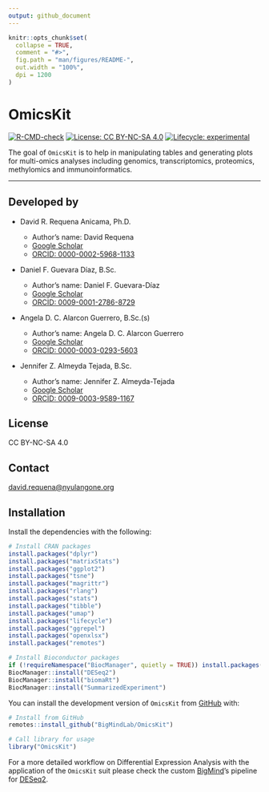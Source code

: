 ```yaml
---
output: github_document
---
```


<!-- README.md is generated from README.Rmd. Please edit that file -->

```r
knitr::opts_chunk$set(
  collapse = TRUE,
  comment = "#>",
  fig.path = "man/figures/README-",
  out.width = "100%",
  dpi = 1200
)
```

# OmicsKit

<!-- badges: start -->
[![R-CMD-check](https://github.com/BigMindLab/OmicsKit/actions/workflows/R-CMD-check.yaml/badge.svg)](https://github.com/BigMindLab/OmicsKit/actions/workflows/R-CMD-check.yaml)
[![License: CC BY-NC-SA 4.0](https://img.shields.io/badge/License-CC%20BY--NC--SA%204.0-lightgrey.svg)](https://creativecommons.org/licenses/by-nc-sa/4.0/)
[![Lifecycle: experimental](https://img.shields.io/badge/lifecycle-experimental-orange.svg)](https://lifecycle.r-lib.org/articles/stages.html#experimental)
<!-- badges: end -->

The goal of `OmicsKit` is to help in manipulating tables and generating plots for multi-omics analyses including genomics, transcriptomics, proteomics, methylomics and immunoinformatics.  

---

## Developed by

-   David R. Requena Anicama, Ph.D.

    -   Author's name: David Requena
    -   [Google Scholar](https://scholar.google.com/citations?user=uI01iS4AAAAJ&hl=en)
    -   [ORCID: 0000-0002-5968-1133](https://orcid.org/0000-0002-5968-1133)

-   Daniel F. Guevara Díaz, B.Sc.

    -   Author's name: Daniel F. Guevara-Díaz
    -   [Google Scholar](https://scholar.google.com/citations?hl=en&user=tqT7vr8AAAAJ)
    -   [ORCID: 0009-0001-2786-8729](https://orcid.org/0009-0001-2786-8729)

-   Angela D. C. Alarcon Guerrero, B.Sc.(s)

    -   Author's name: Angela D. C. Alarcon Guerrero
    -   [Google Scholar]()
    -   [ORCID: 0000-0003-0293-5603](https://orcid.org/0000-0003-0293-5603)

-   Jennifer Z. Almeyda Tejada, B.Sc.

    -   Author's name: Jennifer Z. Almeyda-Tejada
    -   [Google Scholar]()
    -   [ORCID: 0009-0003-9589-1167](https://orcid.org/0009-0003-9589-1167)

## License

CC BY-NC-SA 4.0

## Contact

[david.requena\@nyulangone.org](mailto:david.requena@nyulangone.org)

## Installation  

Install the dependencies with the following:

``` r
# Install CRAN packages
install.packages("dplyr")
install.packages("matrixStats")
install.packages("ggplot2")
install.packages("tsne")
install.packages("magrittr")
install.packages("rlang")
install.packages("stats")
install.packages("tibble")
install.packages("umap")
install.packages("lifecycle")
install.packages("ggrepel")
install.packages("openxlsx")
install.packages("remotes")

# Install Bioconductor packages
if (!requireNamespace("BiocManager", quietly = TRUE)) install.packages("BiocManager")
BiocManager::install("DESeq2")
BiocManager::install("biomaRt")
BiocManager::install("SummarizedExperiment")
```

You can install the development version of `OmicsKit` from [GitHub](https://github.com/) with:  

``` r
# Install from GitHub
remotes::install_github("BigMindLab/OmicsKit")

# Call library for usage
library("OmicsKit")
```
For a more detailed workflow on Differential Expression Analysis with the application of the `OmicsKit` suit please check the custom [BigMind](https://github.com/BigMindLab)'s pipeline for [DESeq2](https://github.com/BigMindLab/DESeq2).
